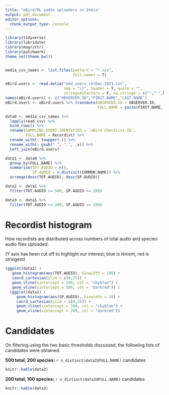 ```yaml
---
title: "eBird/ML audio uploaders in India"
output: pdf_document
editor_options: 
  chunk_output_type: console
---
```


```r

library(tidyverse)
library(lubridate)
library(magrittr)
library(patchwork)
theme_set(theme_bw())


media_csv_names <- list.files(pattern = "*.csv",
                              full.names = T)

eBird.users <- read.delim("ebd_users_relDec-2021.txt", 
                          sep = "\t", header = T, quote = "", 
                          stringsAsFactors = F, na.strings = c(""," ",NA))
names(eBird.users) <- c("OBSERVER.ID","FIRST.NAME","LAST.NAME")
eBird.users <- eBird.users %>% transmute(OBSERVER.ID = OBSERVER.ID,
                                         FULL.NAME = paste(FIRST.NAME, LAST.NAME))

data0 <- media_csv_names %>% 
  lapply(read_csv) %>% 
  bind_rows() %>% 
  rename(SAMPLING.EVENT.IDENTIFIER = `eBird Checklist ID`,
         FULL.NAME = Recordist) %>%
  rename_with(~ toupper(.)) %>% 
  rename_with(~ gsub(" ", ".", .x)) %>% 
  left_join(eBird.users)

data1 <- data0 %>% 
  group_by(FULL.NAME) %>% 
  summarise(TOT.AUDIO = n(),
            SP.AUDIO = n_distinct(COMMON.NAME)) %>% 
  arrange(desc(TOT.AUDIO), desc(SP.AUDIO))

data2 <- data1 %>% 
  filter(TOT.AUDIO >= 500, SP.AUDIO >= 200)

data3 <- data1 %>% 
  filter(TOT.AUDIO >= 200, SP.AUDIO >= 100)

```

# Recordist histogram

How recordists are distributed across numbers of total audio and species audio files uploaded:

(Y axis has been cut off to highlight our interest; blue is lenient, red is stringent)

```r

(ggplot(data1) +
   geom_histogram(aes(TOT.AUDIO), binwidth = 100) +
   coord_cartesian(ylim = c(0,25)) +
   geom_vline(xintercept = 200, col = "skyblue") +
   geom_vline(xintercept = 500, col = "darkred")) /
  (ggplot(data1) +
     geom_histogram(aes(SP.AUDIO), binwidth = 10) +
     coord_cartesian(ylim = c(0,25)) +
     geom_vline(xintercept = 100, col = "skyblue") +
     geom_vline(xintercept = 200, col = "darkred"))

```

# Candidates

On filtering using the two basic thresholds discussed, the following lists of candidates were obtained.

**500 total, 200 species:** `r n_distinct(data2$FULL.NAME)` candidates

```r
knitr::kable(data2)
```

**200 total, 100 species:** `r n_distinct(data3$FULL.NAME)` candidates

```r
knitr::kable(data3)
```